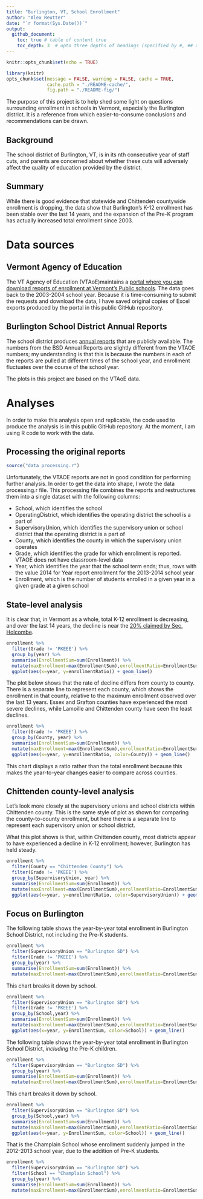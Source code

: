 ```yaml
---  
title: "Burlington, VT, School Enrollment"  
author: "Alex Reutter"  
date: "`r format(Sys.Date())`"
output: 
  github_document:
    toc: true # table of content true
    toc_depth: 3  # upto three depths of headings (specified by #, ## and ###)
---  
```

    
```r
knitr::opts_chunk$set(echo = TRUE)
```

```r
library(knitr)
opts_chunk$set(message = FALSE, warning = FALSE, cache = TRUE,
               cache.path = "./README-cache/",
               fig.path = "./README-fig/")
```

The purpose of this project is to help shed some light on questions surrounding enrollment in schools in Vermont, especially the Burlington district.  It is a reference from which easier-to-consume conclusions and recommendations can be drawn.

## Background

The school district of Burlington, VT, is in its nth consecutive year of staff cuts, and parents are concerned about whether these cuts will adversely affect the quality of education provided by the district.

## Summary

While there is good evidence that statewide and Chittenden countywide enrollment is dropping, the data show that Burlington's K-12 enrollment has been stable over the last 14 years, and the expansion of the Pre-K program has actually increased total enrollment since 2003.

# Data sources

## Vermont Agency of Education
The VT Agency of Education (VTAoE)maintains a [portal where you can download reports of enrollment at Vermont’s Public schools](http://edw.vermont.gov/REPORTSERVER/Pages/ReportViewer.aspx?%2fPublic%2fEnrollment+Report).  The data goes back to the 2003-2004 school year.  Because it is time-consuming to submit the requests and download the data, I have saved original copies of Excel exports produced by the portal in this public GitHub repository.  

## Burlington School District Annual Reports
The school district produces [annual reports](http://district.bsd.schoolfusion.us/modules/cms/pages.phtml?pageid=309846) that are publicly available.  The numbers from the BSD Annual Reports are slightly different from the VTAOE numbers; my understanding is that this is because the numbers in each of the reports are pulled at different times of the school year, and enrollment fluctuates over the course of the school year. 

The plots in this project are based on the VTAoE data.

# Analyses

In order to make this analysis open and replicable, the code used to produce the analysis is in this public GitHub repository.  At the moment, I am using R code to work with the data.

## Processing the original reports

```r
source("data processing.r")
```


Unfortunately, the VTAOE reports are not in good condition for performing further analysis.  In order to get the data into shape, I wrote the data processing.r file.  This processing file combines the reports and restructures them into a single dataset with the following columns:

* School, which identifies the school
* OperatingDistrict, which identifies the operating district the school is a part of
* SupervisoryUnion, which identifies the supervisory union or school district that the operating district is a part of
* County, which identifies the county in which the supervisory union operates
* Grade, which identifies the grade for which enrollment is reported.  VTAOE does not have classroom-level data
* Year, which identifies the year that the school term ends; thus, rows with the value 2014 for Year report enrollment for the 2013-2014 school year
* Enrollment, which is the number of students enrolled in a given year in a given grade at a given school

## State-level analysis

It is clear that, in Vermont as a whole, total K-12 enrollment is decreasing, and over the last 14 years, the decline is near the [20% claimed by Sec. Holcombe](http://www.burlingtonfreepress.com/story/news/local/vermont/2017/10/19/vermont-education-budget-gap-may-have-burlington-tightening-its-belt/745578001/).

```r
enrollment %>%
  filter(Grade != 'PKEEE') %>%
  group_by(year) %>% 
  summarise(EnrollmentSum=sum(Enrollment)) %>% 
  mutate(maxEnrollment=max(EnrollmentSum),enrollmentRatio=EnrollmentSum/maxEnrollment) %>%
  ggplot(aes(x=year, y=enrollmentRatio)) + geom_line()

```


The plot below shows that the rate of decline differs from county to county.  There is a separate line to represent each county, which shows the enrollment in that county, relative to the maximum enrollment observed over the last 13 years.  Essex and Grafton counties have experienced the most severe declines, while Lamoille and Chittenden county have seen the least declines.

```r
enrollment %>%
  filter(Grade != 'PKEEE') %>%
  group_by(County, year) %>% 
  summarise(EnrollmentSum=sum(Enrollment)) %>% 
  mutate(maxEnrollment=max(EnrollmentSum),enrollmentRatio=EnrollmentSum/maxEnrollment) %>% 
  ggplot(aes(x=year, y=enrollmentRatio, color=County)) + geom_line()
```

This chart displays a ratio rather than the total enrollment because this makes the year-to-year changes easier to compare across counties.

## Chittenden county-level analysis

Let’s look more closely at the supervisory unions and school districts within Chittenden county.  This is the same style of plot as shown for comparing the county-to-county enrollment, but here there is a separate line to represent each supervisory union or school district.

What this plot shows is that, within Chittenden county, most districts appear to have experienced a decline in K-12 enrollment; however, Burlington has held steady.

```r
enrollment %>%
  filter(County == "Chittenden County") %>% 
  filter(Grade != 'PKEEE') %>%
  group_by(SupervisoryUnion, year) %>% 
  summarise(EnrollmentSum=sum(Enrollment)) %>% 
  mutate(maxEnrollment=max(EnrollmentSum),enrollmentRatio=EnrollmentSum/maxEnrollment) %>% 
  ggplot(aes(x=year, y=enrollmentRatio, color=SupervisoryUnion)) + geom_line()

```


## Focus on Burlington

The following table shows the year-by-year total enrollment in Burlington School District, not including the Pre-K students.

```r
enrollment %>%
  filter(SupervisoryUnion == "Burlington SD") %>% 
  filter(Grade != 'PKEEE') %>%
  group_by(year) %>% 
  summarise(EnrollmentSum=sum(Enrollment)) %>% 
  mutate(maxEnrollment=max(EnrollmentSum),enrollmentRatio=EnrollmentSum/maxEnrollment) %>% kable()

```

This chart breaks it down by school.

```r
enrollment %>%
  filter(SupervisoryUnion == "Burlington SD") %>% 
  filter(Grade != 'PKEEE') %>%
  group_by(School,year) %>% 
  summarise(EnrollmentSum=sum(Enrollment)) %>% 
  mutate(maxEnrollment=max(EnrollmentSum),enrollmentRatio=EnrollmentSum/maxEnrollment)  %>% 
  ggplot(aes(x=year, y=EnrollmentSum, color=School)) + geom_line()

```


The following table shows the year-by-year total enrollment in Burlington School District, *including* the Pre-K children.

```r
enrollment %>%
  filter(SupervisoryUnion == "Burlington SD") %>% 
  group_by(year) %>% 
  summarise(EnrollmentSum=sum(Enrollment)) %>% 
  mutate(maxEnrollment=max(EnrollmentSum),enrollmentRatio=EnrollmentSum/maxEnrollment) %>% kable()

```

This chart breaks it down by school.

```r
enrollment %>%
  filter(SupervisoryUnion == "Burlington SD") %>% 
  group_by(School,year) %>% 
  summarise(EnrollmentSum=sum(Enrollment)) %>% 
  mutate(maxEnrollment=max(EnrollmentSum),enrollmentRatio=EnrollmentSum/maxEnrollment)  %>% 
  ggplot(aes(x=year, y=EnrollmentSum, color=School)) + geom_line()

```

That is the Champlain School whose enrollment suddenly jumped in the 2012-2013 school year, due to the addition of Pre-K students. 

```r
enrollment %>%
  filter(SupervisoryUnion == "Burlington SD") %>% 
  filter(School == "Champlain School") %>% 
  group_by(year) %>% 
  summarise(EnrollmentSum=sum(Enrollment)) %>% 
  mutate(maxEnrollment=max(EnrollmentSum),enrollmentRatio=EnrollmentSum/maxEnrollment) %>% kable()

```

